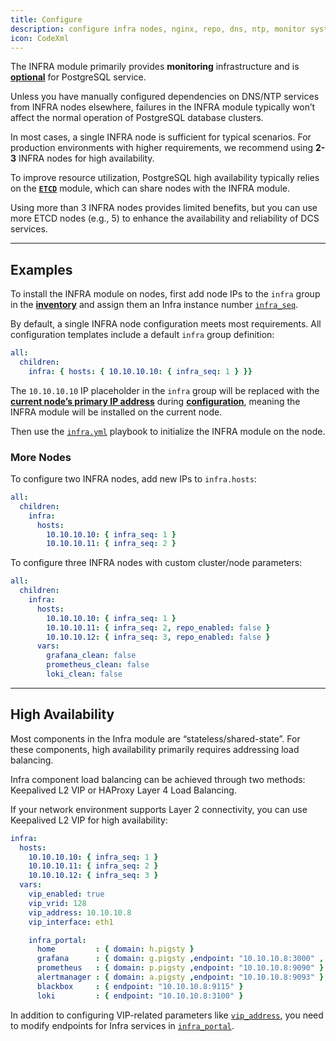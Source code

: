 ```yaml
---
title: Configure
description: configure infra nodes, nginx, repo, dns, ntp, monitor system
icon: CodeXml
---
```



The INFRA module primarily provides **monitoring** infrastructure and is [**optional**](/docs/install/minimal) for PostgreSQL service.

Unless you have manually configured dependencies on DNS/NTP services from INFRA nodes elsewhere, failures in the INFRA module typically won’t affect the normal operation of PostgreSQL database clusters.

In most cases, a single INFRA node is sufficient for typical scenarios. For production environments with higher requirements, we recommend using **2-3** INFRA nodes for high availability.

To improve resource utilization, PostgreSQL high availability typically relies on the [**`ETCD`**](/docs/etcd/) module, which can share nodes with the INFRA module.

Using more than 3 INFRA nodes provides limited benefits, but you can use more ETCD nodes (e.g., 5) to enhance the availability and reliability of DCS services.



------

## Examples

To install the INFRA module on nodes, first add node IPs to the `infra` group in the [**inventory**](/docs/config/inventory) and assign them an Infra instance number [`infra_seq`](/docs/infra/param#infra_seq).

By default, a single INFRA node configuration meets most requirements. All configuration templates include a default `infra` group definition:

```yaml
all:
  children:
    infra: { hosts: { 10.10.10.10: { infra_seq: 1 } }}
```

The `10.10.10.10` IP placeholder in the `infra` group will be replaced with the [**current node’s primary IP address**](/docs/prepare/hardware/network) during [**configuration**](/docs/config/configure), meaning the INFRA module will be installed on the current node.

Then use the [`infra.yml`](/docs/infra/playbook/#infrayml) playbook to initialize the INFRA module on the node.

### More Nodes

To configure two INFRA nodes, add new IPs to `infra.hosts`:

```yaml
all:
  children:
    infra:
      hosts:
        10.10.10.10: { infra_seq: 1 }
        10.10.10.11: { infra_seq: 2 }
```

To configure three INFRA nodes with custom cluster/node parameters:

```yaml
all:
  children:
    infra:
      hosts:
        10.10.10.10: { infra_seq: 1 }
        10.10.10.11: { infra_seq: 2, repo_enabled: false }
        10.10.10.12: { infra_seq: 3, repo_enabled: false }
      vars:
        grafana_clean: false
        prometheus_clean: false
        loki_clean: false
```




------

## High Availability

Most components in the Infra module are “stateless/shared-state”. For these components, high availability primarily requires addressing load balancing.

Infra component load balancing can be achieved through two methods: Keepalived L2 VIP or HAProxy Layer 4 Load Balancing.

If your network environment supports Layer 2 connectivity, you can use Keepalived L2 VIP for high availability:

```yaml
infra:
  hosts:
    10.10.10.10: { infra_seq: 1 }
    10.10.10.11: { infra_seq: 2 }
    10.10.10.12: { infra_seq: 3 }
  vars:
    vip_enabled: true
    vip_vrid: 128
    vip_address: 10.10.10.8
    vip_interface: eth1

    infra_portal:
      home         : { domain: h.pigsty }
      grafana      : { domain: g.pigsty ,endpoint: "10.10.10.8:3000" , websocket: true }
      prometheus   : { domain: p.pigsty ,endpoint: "10.10.10.8:9090" }
      alertmanager : { domain: a.pigsty ,endpoint: "10.10.10.8:9093" }
      blackbox     : { endpoint: "10.10.10.8:9115" }
      loki         : { endpoint: "10.10.10.8:3100" }
```

In addition to configuring VIP-related parameters like [`vip_address`](/docs/node/param#vip_address), you need to modify endpoints for Infra services in [`infra_portal`](/docs/infra/param#infra_portal).